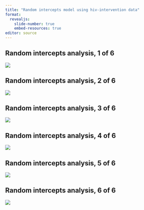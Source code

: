 ```yaml
---
title: "Random intercepts model using hiv-intervention data"
format: 
  revealjs:
    slide-number: true
    embed-resources: true
editor: source
---
```


## Random intercepts analysis, 1 of 6

![](images/hiv-intervention-analysis-01.png "")

::: notes

:::

## Random intercepts analysis, 2 of 6

![](images/hiv-intervention-analysis-02.png "")

::: notes

:::

## Random intercepts analysis, 3 of 6

![](images/hiv-intervention-analysis-03.png "")

::: notes

:::

## Random intercepts analysis, 4 of 6

![](images/hiv-intervention-analysis-04.png "")

::: notes

:::

## Random intercepts analysis, 5 of 6

![](images/hiv-intervention-analysis-05.png "")

::: notes

:::

## Random intercepts analysis, 6 of 6

![](images/hiv-intervention-analysis-06.png "")

::: notes

:::

